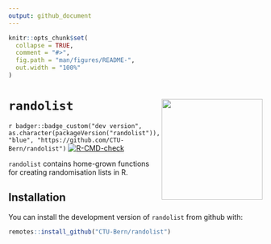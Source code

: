 ```yaml
---
output: github_document
---
```


<!-- README.md is generated from README.Rmd. Please edit that file -->

```r
knitr::opts_chunk$set(
  collapse = TRUE,
  comment = "#>",
  fig.path = "man/figures/README-",
  out.width = "100%"
)
```

# `randolist` <img src='man/figures/logo.png' align="right" width="200">

<!-- badges: start -->

`r badger::badge_custom("dev version", as.character(packageVersion("randolist")), "blue", "https://github.com/CTU-Bern/randolist")`
[![R-CMD-check](https://github.com/CTU-Bern/randolist/workflows/R-CMD-check/badge.svg)](https://github.com/CTU-Bern/randolist/actions)

<!-- badges: end -->

`randolist` contains home-grown functions for creating randomisation lists in R.

## Installation

You can install the development version of `randolist` from github with:

<!-- install.packages("randolist") -->

``` r
remotes::install_github("CTU-Bern/randolist")
```

<!-- Or from CTU Bern's package universe -->

<!-- ``` r -->
<!-- install.packages("randolist", repos = c('https://ctu-bern.r-universe.dev', 'https://cloud.r-project.org')) -->
<!-- ``` -->

